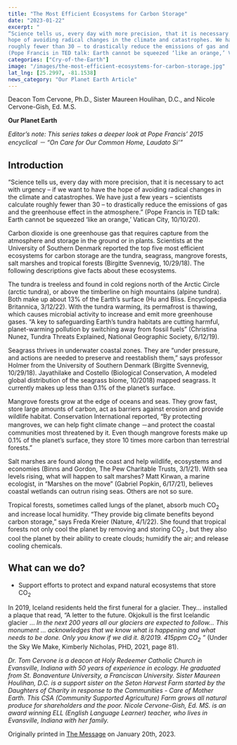 ```yaml
---
title: "The Most Efficient Ecosystems for Carbon Storage"
date: "2023-01-22" 
excerpt: "
“Science tells us, every day with more precision, that it is necessary to act with urgency – if we want to have the
hope of avoiding radical changes in the climate and catastrophes. We have just a few years – scientists calculate
roughly fewer than 30 – to drastically reduce the emissions of gas and the greenhouse effect in the atmosphere.”
(Pope Francis in TED talk: Earth cannot be squeezed ‘like an orange,’ Vatican City, 10/10/20)."
categories: ["Cry-of-the-Earth"]
image: "/images/the-most-efficient-ecosystems-for-carbon-storage.jpg"
lat_lng: [25.2997, -81.1538]
news_category: "Our Planet Earth Article"
---
```


<CustomImage
  src="https://raw.githubusercontent.com/MCervone14/our-planet-earth-articles/main/images/the-most-efficient-ecosystems-for-carbon-storage.jpg"
  alt="jungle with water and trees all around."
  priority={true}
/>

Deacon Tom Cervone, Ph.D., Sister Maureen Houlihan, D.C., and Nicole Cervone-Gish, Ed. M.S.

**Our Planet Earth**

_Editor’s note: This series takes a deeper look at Pope Francis’ 2015 encyclical － “On Care for Our Common
Home, Laudato Si’”_

## Introduction

“Science tells us, every day with more precision, that it is necessary to act with urgency – if we want to have the
hope of avoiding radical changes in the climate and catastrophes. We have just a few years – scientists calculate
roughly fewer than 30 – to drastically reduce the emissions of gas and the greenhouse effect in the atmosphere.”
(Pope Francis in TED talk: Earth cannot be squeezed ‘like an orange,’ Vatican City, 10/10/20).

Carbon dioxide is one greenhouse gas that requires capture from the atmosphere and storage in the ground or in
plants. Scientists at the University of Southern Denmark reported the top five most efficient ecosystems for
carbon storage are the tundra, seagrass, mangrove forests, salt marshes and tropical forests (Birgitte Svennevig,
10/29/18). The following descriptions give facts about these ecosystems.

The tundra is treeless and found in cold regions north of the Arctic Circle (arctic tundra), or above the
timberline on high mountains (alpine tundra). Both make up about 13% of the Earth’s surface (Hu and Bliss.
Encyclopedia Britannica, 3/12/22). With the tundra warming, its permafrost is thawing, which causes microbial
activity to increase and emit more greenhouse gases. “A key to safeguarding Earth’s tundra habitats are cutting
harmful, planet-warming pollution by switching away from fossil fuels” (Christina Nunez, Tundra Threats
Explained, National Geographic Society, 6/12/19).

Seagrass thrives in underwater coastal zones. They are “under pressure, and actions are needed to preserve and
reestablish them,” says professor Holmer from the University of Southern Denmark (Birgitte Svennevig,
10/29/18). Jayathilake and Costello (Biological Conservation, A modeled global distribution of the seagrass
biome, 10/2018) mapped seagrass. It currently makes up less than 0.1% of the planet’s surface.

Mangrove forests grow at the edge of oceans and seas. They grow fast, store large amounts of carbon, act as
barriers against erosion and provide wildlife habitat. Conservation International reported, “By protecting
mangroves, we can help fight climate change －and protect the coastal communities most threatened by it. Even
though mangrove forests make up 0.1% of the planet’s surface, they store 10 times more carbon than terrestrial
forests.”

Salt marshes are found along the coast and help wildlife, ecosystems and economies (Binns and Gordon, The
Pew Charitable Trusts, 3/1/21). With sea levels rising, what will happen to salt marshes? Matt Kirwan, a marine
ecologist, in “Marshes on the move” (Gabriel Popkin, 6/17/21), believes coastal wetlands can outrun rising seas.
Others are not so sure.

Tropical forests, sometimes called lungs of the planet, absorb much CO<sub>2</sub> and increase local humidity. “They
provide big climate benefits beyond carbon storage,” says Freda Kreier (Nature, 4/1/22). She found that tropical
forests not only cool the planet by removing and storing CO<sub>2</sub> , but they also cool the planet by their ability to
create clouds; humidify the air; and release cooling chemicals.

## What can we do?

- Support efforts to protect and expand natural ecosystems that store CO<sub>2</sub>

In 2019, Iceland residents held the first funeral for a glacier. They… installed a plaque that read, “A letter to the
future. Okjokull is the first Icelandic glacier ... _In the next 200 years all our glaciers are expected to follow…
This monument … acknowledges that we know what is happening and what needs to be done. Only you know if
we did it. 8/2019. 415ppm CO<sub>2</sub> ”_ (Under the Sky We Make, Kimberly Nicholas, PHD, 2021, page 81).

_Dr. Tom Cervone is a deacon at Holy Redeemer Catholic Church in Evansville, Indiana with 50 years of
experience in ecology. He graduated from St. Bonaventure University, a Franciscan University. Sister Maureen
Houlihan, D.C. is a support sister on the Seton Harvest Farm started by the Daughters of Charity in response to
the Communities - Care of Mother Earth. This CSA (Community Supported Agriculture) Farm grows all natural
produce for shareholders and the poor. Nicole Cervone-Gish, Ed. MS. is an award winning ELL (English
Language Learner) teacher, who lives in Evansville, Indiana with her family._

Originally printed in [The Message](https://evdiomessage.org/) on January 20th, 2023.
